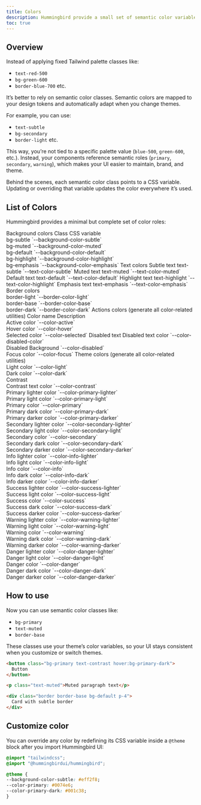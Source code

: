 ```yaml
---
title: Colors
description: Hummingbird provide a small set of semantic color variables, which makes it easy to apply and customize consistently across your project.
toc: true
---
```


## Overview

Instead of applying fixed Tailwind palette classes like:

- `text-red-500`
- `bg-green-600`
- `border-blue-700` etc.

It’s better to rely on semantic color classes. Semantic colors are mapped to your design tokens and automatically adapt when you change themes.

For example, you can use:

- `text-subtle`
- `bg-secondary`
- `border-light` etc.

This way, you’re not tied to a specific palette value (`blue-500`, `green-600`, etc.). Instead, your components reference semantic roles (`primary`, `secondary`, `warning`), which makes your UI easier to maintain, brand, and theme.

Behind the scenes, each semantic color class points to a CSS variable. Updating or overriding that variable updates the color everywhere it’s used.

## List of Colors

Hummingbird provides a minimal but complete set of color roles:

<HbTable className='table-sm text-nowrap'>
  <thead>
    <tr>
      <th scope="col" colspan={3} class='text-center'>Background colors</th>
    </tr>
    <tr>
      <th scope="col"></th>
      <th scope="col">Class</th>
      <th scope="col">CSS variable</th>
    </tr>
  </thead>
  <tbody>
    <tr>
      <th scope="row"><div class='h-9 w-20 border border-light/30 rounded bg-subtle'></div></th>
      <td>bg-subtle</td>
      <td>`--background-color-subtle`</td>
    </tr>
    <tr>
      <th scope="row"><div class='h-9 w-20 border border-light/30 rounded bg-muted'></div></th>
      <td>bg-muted</td>
      <td>`--background-color-muted`</td>
    </tr>
    <tr>
      <th scope="row"><div class='h-9 w-20 border border-light/30 rounded bg-default'></div></th>
      <td>bg-default</td>
      <td>`--background-color-default`</td>
    </tr>
    <tr>
      <th scope="row"><div class='h-9 w-20 border border-light/30 rounded bg-highlight'></div></th>
      <td>bg-highlight</td>
      <td>`--background-color-highlight`</td>
    </tr>
    <tr>
      <th scope="row"><div class='h-9 w-20 border border-light/30 rounded bg-emphasis'></div></th>
      <td>bg-emphasis</td>
      <td>`--background-color-emphasis`</td>
    </tr>
  </tbody>
  <thead>
    <tr>
      <th scope="col" colspan={3} class='text-center'>Text colors</th>
    </tr>
  </thead>
  <tbody>
    <tr>
      <th scope="row" class='text-subtle'>Subtle text</th>
      <td>text-subtle</td>
      <td>`--text-color-subtle`</td>
    </tr>
    <tr>
      <th scope="row" class='text-muted'>Muted text</th>
      <td>text-muted</td>
      <td>`--text-color-muted`</td>
    </tr>
    <tr>
      <th scope="row" class='text-default'>Default text</th>
      <td>text-default</td>
      <td>`--text-color-default`</td>
    </tr>
    <tr>
      <th scope="row" class='text-highlight'>Highlight text</th>
      <td>text-highlight</td>
      <td>`--text-color-highlight`</td>
    </tr>
    <tr>
      <th scope="row" class='text-emphasis'>Emphasis text</th>
      <td>text-emphasis</td>
      <td>`--text-color-emphasis`</td>
    </tr>
  </tbody>
  <thead>
    <tr>
      <th scope="col" colspan={3} class='text-center'>Border colors</th>
    </tr>
  </thead>
  <tbody>
    <tr>
      <th scope="row"><div class='h-9 w-20 border border-light rounded bg-default'></div></th>
      <td>border-light</td>
      <td>`--border-color-light`</td>
    </tr>
    <tr>
      <th scope="row"><div class='h-9 w-20 border border-base rounded bg-default'></div></th>
      <td>border-base</td>
      <td>`--border-color-base`</td>
    </tr>
    <tr>
      <th scope="row"><div class='h-9 w-20 border border-dark rounded bg-default'></div></th>
      <td>border-dark</td>
      <td>`--border-color-dark`</td>
    </tr>
  </tbody>
  <thead>
    <tr>
      <th scope="col" colspan={3} class='text-center'>Actions colors (generate all color-related utilities)</th>
    </tr>
    <tr>
      <th scope="col"></th>
      <th scope="col">Color name</th>
      <th scope="col">Description</th>
    </tr>
  </thead>
  <tbody>
    <tr>
      <th scope="row"><div class='h-9 w-20 border border-light/30 rounded bg-active'></div></th>
      <td>Active color</td>
      <td>`--color-active`</td>
    </tr>
    <tr>
      <th scope="row"><div class='h-9 w-20 border border-light/30 rounded bg-hover'></div></th>
      <td>Hover color</td>
      <td>`--color-hover`</td>
    </tr>
    <tr>
      <th scope="row"><div class='h-9 w-20 border border-light/30 rounded bg-selected'></div></th>
      <td>Selected color</td>
      <td>`--color-selected`</td>
    </tr>
    <tr>
      <th scope="row" class='text-disabled'>Disabled text</th>
      <td>Disabled text color</td>
      <td>`--color-disabled-color`</td>
    </tr>
    <tr>
      <th scope="row"><div class='h-9 w-20 border border-light/30 rounded bg-disabled'></div></th>
      <td>Disabled Background</td>
      <td>`--color-disabled`</td>
    </tr>
    <tr>
      <th scope="row"><div class='h-9 w-20 border border-light/30 rounded bg-focus'></div></th>
      <td>Focus color</td>
      <td>`--color-focus`</td>
    </tr>
  </tbody>
  <thead>
    <tr>
      <th scope="col" colspan={3} class='text-center'>Theme colors (generate all color-related utilities)</th>
    </tr>
  </thead>
  <tbody>
    <tr>
      <th scope="row"><div class='h-9 w-20 border border-light/30 rounded bg-light'></div></th>
      <td>Light color</td>
      <td>`--color-light`</td>
    </tr>
    <tr>
      <th scope="row"><div class='h-9 w-20 border border-light/30 rounded bg-dark'></div></th>
      <td>Dark color</td>
      <td>`--color-dark`</td>
    </tr>
    <tr>
      <th scope="row"><div class='h-9 w-20 border border-light/30 rounded bg-dark text-contrast flex items-center justify-center'>Contrast</div></th>
      <td>Contrast text color</td>
      <td>`--color-contrast`</td>
    </tr>
    <tr>
      <th scope="row"><div class='h-9 w-20 border border-light/30 rounded bg-primary-lighter'></div></th>
      <td>Primary lighter color</td>
      <td>`--color-primary-lighter`</td>
    </tr>
    <tr>
      <th scope="row"><div class='h-9 w-20 border border-light/30 rounded bg-primary-light'></div></th>
      <td>Primary light color</td>
      <td>`--color-primary-light`</td>
    </tr>
    <tr>
      <th scope="row"><div class='h-9 w-20 border border-light/30 rounded bg-primary'></div></th>
      <td>Primary color</td>
      <td>`--color-primary`</td>
    </tr>
    <tr>
      <th scope="row"><div class='h-9 w-20 border border-light/30 rounded bg-primary-dark'></div></th>
      <td>Primary dark color</td>
      <td>`--color-primary-dark`</td>
    </tr>
    <tr>
      <th scope="row"><div class='h-9 w-20 border border-light/30 rounded bg-primary-darker'></div></th>
      <td>Primary darker color</td>
      <td>`--color-primary-darker`</td>
    </tr>
    <tr>
      <th scope="row"><div class='h-9 w-20 border border-light/30 rounded bg-secondary-lighter'></div></th>
      <td>Secondary lighter color</td>
      <td>`--color-secondary-lighter`</td>
    </tr>
    <tr>
      <th scope="row"><div class='h-9 w-20 border border-light/30 rounded bg-secondary-light'></div></th>
      <td>Secondary light color</td>
      <td>`--color-secondary-light`</td>
    </tr>
    <tr>
      <th scope="row"><div class='h-9 w-20 border border-light/30 rounded bg-secondary'></div></th>
      <td>Secondary color</td>
      <td>`--color-secondary`</td>
    </tr>
    <tr>
      <th scope="row"><div class='h-9 w-20 border border-light/30 rounded bg-secondary-dark'></div></th>
      <td>Secondary dark color</td>
      <td>`--color-secondary-dark`</td>
    </tr>
    <tr>
      <th scope="row"><div class='h-9 w-20 border border-light/30 rounded bg-secondary-darker'></div></th>
      <td>Secondary darker color</td>
      <td>`--color-secondary-darker`</td>
    </tr>
    <tr>
      <th scope="row"><div class='h-9 w-20 border border-light/30 rounded bg-info-lighter'></div></th>
      <td>Info lighter color</td>
      <td>`--color-info-lighter`</td>
    </tr>
    <tr>
      <th scope="row"><div class='h-9 w-20 border border-light/30 rounded bg-info-light'></div></th>
      <td>Info light color</td>
      <td>`--color-info-light`</td>
    </tr>
    <tr>
      <th scope="row"><div class='h-9 w-20 border border-light/30 rounded bg-info'></div></th>
      <td>Info color</td>
      <td>`--color-info`</td>
    </tr>
    <tr>
      <th scope="row"><div class='h-9 w-20 border border-light/30 rounded bg-info-dark'></div></th>
      <td>Info dark color</td>
      <td>`--color-info-dark`</td>
    </tr>
    <tr>
      <th scope="row"><div class='h-9 w-20 border border-light/30 rounded bg-info-darker'></div></th>
      <td>Info darker color</td>
      <td>`--color-info-darker`</td>
    </tr>
    <tr>
      <th scope="row"><div class='h-9 w-20 border border-light/30 rounded bg-success-lighter'></div></th>
      <td>Success lighter color</td>
      <td>`--color-success-lighter`</td>
    </tr>
    <tr>
      <th scope="row"><div class='h-9 w-20 border border-light/30 rounded bg-success-light'></div></th>
      <td>Success light color</td>
      <td>`--color-success-light`</td>
    </tr>
    <tr>
      <th scope="row"><div class='h-9 w-20 border border-light/30 rounded bg-success'></div></th>
      <td>Success color</td>
      <td>`--color-success`</td>
    </tr>
    <tr>
      <th scope="row"><div class='h-9 w-20 border border-light/30 rounded bg-success-dark'></div></th>
      <td>Success dark color</td>
      <td>`--color-success-dark`</td>
    </tr>
    <tr>
      <th scope="row"><div class='h-9 w-20 border border-light/30 rounded bg-success-darker'></div></th>
      <td>Success darker color</td>
      <td>`--color-success-darker`</td>
    </tr>
    <tr>
      <th scope="row"><div class='h-9 w-20 border border-light/30 rounded bg-warning-lighter'></div></th>
      <td>Warning lighter color</td>
      <td>`--color-warning-lighter`</td>
    </tr>
    <tr>
      <th scope="row"><div class='h-9 w-20 border border-light/30 rounded bg-warning-light'></div></th>
      <td>Warning light color</td>
      <td>`--color-warning-light`</td>
    </tr>
    <tr>
      <th scope="row"><div class='h-9 w-20 border border-light/30 rounded bg-warning'></div></th>
      <td>Warning color</td>
      <td>`--color-warning`</td>
    </tr>
    <tr>
      <th scope="row"><div class='h-9 w-20 border border-light/30 rounded bg-warning-dark'></div></th>
      <td>Warning dark color</td>
      <td>`--color-warning-dark`</td>
    </tr>
    <tr>
      <th scope="row"><div class='h-9 w-20 border border-light/30 rounded bg-warning-darker'></div></th>
      <td>Warning darker color</td>
      <td>`--color-warning-darker`</td>
    </tr>
    <tr>
      <th scope="row"><div class='h-9 w-20 border border-light/30 rounded bg-danger-lighter'></div></th>
      <td>Danger lighter color</td>
      <td>`--color-danger-lighter`</td>
    </tr>
    <tr>
      <th scope="row"><div class='h-9 w-20 border border-light/30 rounded bg-danger-light'></div></th>
      <td>Danger light color</td>
      <td>`--color-danger-light`</td>
    </tr>
    <tr>
      <th scope="row"><div class='h-9 w-20 border border-light/30 rounded bg-danger'></div></th>
      <td>Danger color</td>
      <td>`--color-danger`</td>
    </tr>
    <tr>
      <th scope="row"><div class='h-9 w-20 border border-light/30 rounded bg-danger-dark'></div></th>
      <td>Danger dark color</td>
      <td>`--color-danger-dark`</td>
    </tr>
    <tr>
      <th scope="row"><div class='h-9 w-20 border border-light/30 rounded bg-danger-darker'></div></th>
      <td>Danger darker color</td>
      <td>`--color-danger-darker`</td>
    </tr>
  </tbody>
</HbTable>

## How to use

Now you can use semantic color classes like:

- `bg-primary`
- `text-muted`
- `border-base`

These classes use your theme’s color variables, so your UI stays consistent when you customize or switch themes.

```html
<button class="bg-primary text-contrast hover:bg-primary-dark">
  Button
</button>

<p class="text-muted">Muted paragraph text</p>

<div class="border border-base bg-default p-4">
  Card with subtle border
</div>

```

## Customize color

You can override any color by redefining its CSS variable inside a `@theme` block after you import Hummingbird UI:

```css
@import "tailwindcss";
@import "@hummingbirdui/hummingbird";

@theme {
--background-color-subtle: #eff2f8;
--color-primary: #0074e6;
--color-primary-dark: #001c38;
}
```